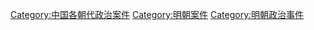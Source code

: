 [[Category:中国各朝代政治案件|Category:中国各朝代政治案件]]
[[Category:明朝案件|Category:明朝案件]]
[[Category:明朝政治事件|Category:明朝政治事件]]